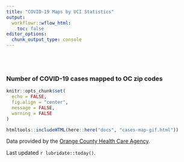```yaml
---
title: "COVID-19 Maps by UCI Statistics"
output:
  workflowr::wflow_html:
    toc: false
editor_options:
  chunk_output_type: console
---
```

<style type="text/css">
.main-container {
  max-width: 1200px;
  margin-left: auto;
  margin-right: auto;
}
</style>

<br>
<br>

### Number of COVID-19 cases mapped to OC zip codes

```r
knitr::opts_chunk$set(
  echo = FALSE,
  fig.align = "center",
  message = FALSE,
  warning = FALSE
)
```

```r
htmltools::includeHTML(here::here("docs", "cases-map-gif.html"))
```

<!-- # ```{r, child="cases-map.html", eval=TRUE} -->
<!-- # # empty chunk content, only inserting all content of cases-map.html here -->
<!-- # ``` -->

Data provided by the [Orange County Health Care Agency](https://www.ochealthinfo.com).

Last updated `r lubridate::today()`.
